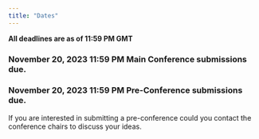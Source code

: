 ```yaml
---
title: "Dates"
---
```


**All deadlines are as of 11:59 PM GMT**

### November 20, 2023 11:59 PM Main Conference submissions due.

### November 20, 2023 11:59 PM Pre-Conference submissions due.

If you are interested in submitting a pre-conference could you contact the conference chairs to discuss your ideas.

<!-- Early December, 2023 Pre-Conference decisions announced. -->

<!-- February 4, 2024 Main Conference decisions announced. -->

<!-- February 4, 2024 REGISTRATION IS OPEN! -->

<!-- March 6, 2024 Travel Award submission deadline. -->

<!-- March 11, 2024 March 18, 2022 Early Bird registration deadline EXTENDED! -->

<!-- April 1, 2024 (anywhere on Earth) Dissertation Award deadline. -->
